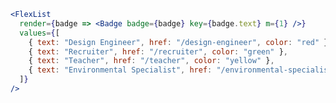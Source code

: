```jsx
<FlexList
  render={badge => <Badge badge={badge} key={badge.text} m={1} />}
  values={[
    { text: "Design Engineer", href: "/design-engineer", color: "red" },
    { text: "Recruiter", href: "/recruiter", color: "green" },
    { text: "Teacher", href: "/teacher", color: "yellow" },
    { text: "Environmental Specialist", href: "/environmental-specialist" }
  ]}
/>
```
